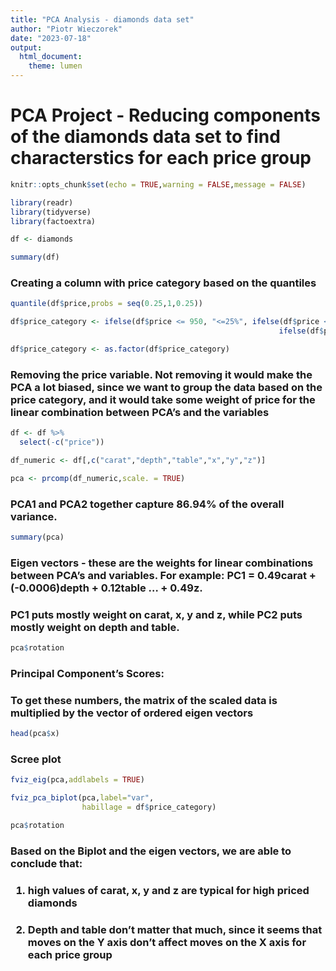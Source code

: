 ---
title: "PCA Analysis - diamonds data set"
author: "Piotr Wieczorek"
date: "2023-07-18"
output: 
  html_document: 
    theme: lumen
---

# PCA Project - Reducing components of the diamonds data set to find characterstics for each price group

```{r setup, include=FALSE}
knitr::opts_chunk$set(echo = TRUE,warning = FALSE,message = FALSE)
```

```{r}
library(readr)
library(tidyverse)
library(factoextra)
```

```{r}
df <- diamonds
```

```{r}
summary(df)
```

### Creating a column with price category based on the quantiles

```{r}
quantile(df$price,probs = seq(0.25,1,0.25))
```

```{r}
df$price_category <- ifelse(df$price <= 950, "<=25%", ifelse(df$price <= 2401 & df$price >950, ">25% & <=50%",
                                                            ifelse(df$price <= 5324.25 & df$price > 2401, ">50% &<=75%",">75%")))
```

```{r}
df$price_category <- as.factor(df$price_category)
```

### Removing the price variable. Not removing it would make the PCA a lot biased, since we want to group the data based on the price category, and it would take some weight of price for the linear combination between PCA's and the variables

```{r}
df <- df %>%
  select(-c("price"))
```

```{r}
df_numeric <- df[,c("carat","depth","table","x","y","z")]
```

```{r}
pca <- prcomp(df_numeric,scale. = TRUE)
```

### PCA1 and PCA2 together capture 86.94% of the overall variance.
```{r}
summary(pca)
```
### Eigen vectors - these are the weights for linear combinations between PCA's and variables. For example: PC1 = 0.49carat + (-0.0006)depth + 0.12table ... + 0.49z.

### PC1 puts mostly weight on carat, x, y and z, while PC2 puts mostly weight on depth and table.

```{r}
pca$rotation
```

### Principal Component's Scores:

### To get these numbers, the matrix of the scaled data is multiplied by the vector of ordered eigen vectors

```{r}
head(pca$x)
```
### Scree plot
```{r}
fviz_eig(pca,addlabels = TRUE)
```


```{r}
fviz_pca_biplot(pca,label="var",
                habillage = df$price_category)
```

```{r}
pca$rotation
```
### Based on the Biplot and the eigen vectors, we are able to conclude that:
<h3>1. high values of carat, x, y and z are typical for high priced diamonds</h3>
<h3>2. Depth and table don't matter that much, since it seems that moves on the Y axis don't affect moves on the X axis for each price group</h3>


